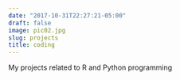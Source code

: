 ```yaml
---
date: "2017-10-31T22:27:21-05:00"
draft: false
image: pic02.jpg
slug: projects
title: coding
---
```


My projects related to R and Python programming